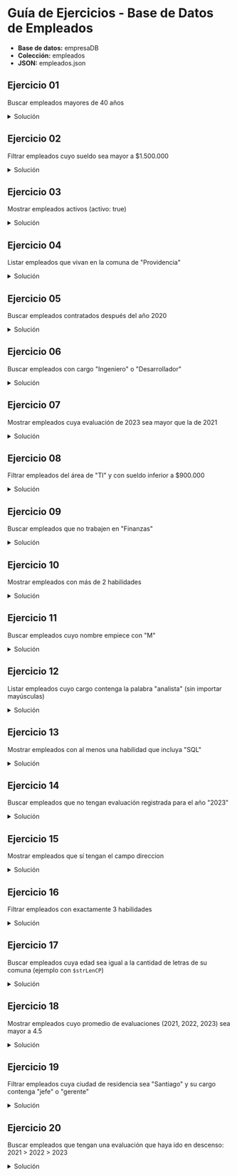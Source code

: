 
# Guía de Ejercicios - Base de Datos de Empleados

- **Base de datos:** empresaDB
- **Colección:** empleados
- **JSON:** <ExternalLink href='/ti3v32/data/empleados.json'>empleados.json</ExternalLink>

## Ejercicio 01
Buscar empleados mayores de 40 años

<details>
    <summary>Solución</summary>
```js
db.empleados.find({ edad:{$gt:40} }) 
```
</details>

## Ejercicio 02
Filtrar empleados cuyo sueldo sea mayor a \$1.500.000 

<details>
    <summary>Solución</summary>
```js
db.empleados.find({ sueldo:{$gt:1500000} }) 
```
</details>


## Ejercicio 03
Mostrar empleados activos (activo: true)

<details>
    <summary>Solución</summary>
```js
db.empleados.find({ activo: true }) 
```
</details>

## Ejercicio 04
Listar empleados que vivan en la comuna de "Providencia" 

<details>
    <summary>Solución</summary>
```js
db.empleados.find({ "direccion.comuna":"Providencia" }) 
```
</details>

## Ejercicio 05
Buscar empleados contratados después del año 2020

<details>
    <summary>Solución</summary>
```js
db.empleados.find({ fecha_contratacion:{$gt:"2020-12-31"} }) 
```
</details>

## Ejercicio 06
Buscar empleados con cargo "Ingeniero" o "Desarrollador"

<details>
    <summary>Solución</summary>
```js
db.empleados.find({ 
    $or:[ 
        {cargo:/Ingeniero/i}, 
        {cargo:/Desarrollador/i} 
    ] 
}) 
```
</details>

## Ejercicio 07
Mostrar empleados cuya evaluación de 2023 sea mayor que la de 2021

<details>
    <summary>Solución</summary>
```js
db.empleados.find({ 
    $expr:{ 
        $gt:["$evaluaciones.2023","$evaluaciones.2021"] 
    } 
}) 
```
</details>

## Ejercicio 08
Filtrar empleados del área de "TI" y con sueldo inferior a \$900.000

<details>
    <summary>Solución</summary>
```js
db.empleados.find({ 
    departamento:"TI", 
    sueldo:{$lt:900000} 
}) 
```
</details>

## Ejercicio 09
Buscar empleados que no trabajen en "Finanzas"

<details>
    <summary>Solución</summary>
```js
db.empleados.find({ 
    departamento: {$nin:["Finanzas"]} 
}) 
```
</details>

## Ejercicio 10
Mostrar empleados con más de 2 habilidades 

<details>
    <summary>Solución</summary>
```js
db.empleados.find({ 
    $expr:{ 
        $gt:[{$size:"$habilidades"},2] 
    } 
}) 
```
</details>

## Ejercicio 11
Buscar empleados cuyo nombre empiece con "M"

<details>
    <summary>Solución</summary>
```js
db.empleados.find({ nombre:/^M/i }) 
```
</details>

## Ejercicio 12
Listar empleados cuyo cargo contenga la palabra "analista" (sin importar mayúsculas)

<details>
    <summary>Solución</summary>
```js
db.empleados.find({ cargo:/Analista/i }) 
```
</details>

## Ejercicio 13
Mostrar empleados con al menos una habilidad que incluya "SQL"

<details>
    <summary>Solución</summary>
```js
db.empleados.find({ 
    habilidades: {$in:["SQL"]} 
}) 
```
</details>

## Ejercicio 14
Buscar empleados que no tengan evaluación registrada para el año "2023"

<details>
    <summary>Solución</summary>
```js
db.empleados.find({ 
    $or:[ 
        {"evaluaciones.2023":{$exists:false}}, 
        {"evaluaciones.2023":null} 
    ] 
}) 
```
</details>

## Ejercicio 15
Mostrar empleados que sí tengan el campo direccion

<details>
    <summary>Solución</summary>
```js
db.empleados.find({ 
    direccion:{$exists:true} 
}) 
```
</details>

## Ejercicio 16
Filtrar empleados con exactamente 3 habilidades

<details>
    <summary>Solución</summary>
```js
db.empleados.find({ 
    $expr:{ 
        $eq:[{$size:"$habilidades"},3] 
    } 
}) 
```
</details>

## Ejercicio 17
Buscar empleados cuya edad sea igual a la cantidad de letras de su comuna (ejemplo con `$strLenCP`)

<details>
    <summary>Solución</summary>
```js
db.empleados.find({ 
    $expr: { 
        $eq: ["$edad", {$strLenCP: "$direccion.comuna"}] 
    } 
}) 
```
</details>

## Ejercicio 18
Mostrar empleados cuyo promedio de evaluaciones (2021, 2022, 2023) sea mayor a 4.5

<details>
    <summary>Solución</summary>
```js
db.empleados.find({ 
    $expr: { 
        $gt: [ 
            {  
                $divide: [  
                    {$add: ["$evaluaciones.2021", "$evaluaciones.2022", "$evaluaciones.2023"]},3  
                ]
            },4.5 
        ] 
    } 
}) 
```
</details>

## Ejercicio 19
Filtrar empleados cuya ciudad de residencia sea "Santiago" y su cargo contenga "jefe" o "gerente"

<details>
    <summary>Solución</summary>
```js
db.empleados.find({ 
    "direccion.ciudad": "Santiago",
    $or: [
        {cargo: /jefe/i},
        {cargo: /gerente/i}
    ]
})
```
</details>

## Ejercicio 20
Buscar empleados que tengan una evaluación que haya ido en descenso: 2021 > 2022 > 2023

<details>
    <summary>Solución</summary>
```js
db.empleados.find({
    $and: [
        {$expr: {$gt: ["$evaluaciones.2021", "$evaluaciones.2022"]}},
        {$expr: {$gt: ["$evaluaciones.2022", "$evaluaciones.2023"]}}
    ]
})
```
</details>